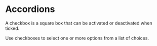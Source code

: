 

<Meta component={ExerciseComponent} title="Recipes/01 - Accordion 🚧/Exercise" />

# Accordions

A checkbox is a square box that can be activated or deactivated when ticked. 

Use checkboxes to select one or more options from a list of choices.
